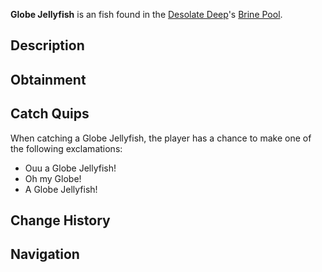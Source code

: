 {{FishInfobox
|image          = Globe Jellyfish.png
|rarity         = Unusual
|sea            = First Sea
|location       = [[Brine Pool]]
|sublocation    = 
|sources        = Coral Geode, Fishing Rod
|radar_location = 
|xp             = 150
|weather        = Foggy
|time           = 
|season         = 
|bait           = 
|base_weight    = 24
|base_value     = 300
|weight_range   = 10
|base_chance    = 1380
|base_resil     = 25
}}
'''Globe Jellyfish''' is an {{Rarity|Unusual}} fish found in the [[Desolate Deep]]'s [[Desolate Deep#Brine Pool|Brine Pool]].

== Description ==
{{Description|The Globe Jellyfish is a distant relative of the elusive Emperor Jellyfish. They are highly venomous instead of electrifying, which makes it a threat to any unfortunate creatures who come in contact with it.|Bestiary Entry}}

== Obtainment ==
{{Description|Found in the saline waters of the Brine Pool.|Bestiary Hint}}
{{Fish Availability|
Desolate Deep/Brine Pool
|top_rods      = 
Leviathan's Fang Rod\261831.07\271944.28;
Free Spirit Rod\250874.17\244064.04;
Trident Rod\245351.05\238690.84;
No-Life Rod\177724.93\235821.78;
Azure Of Lagoon\175075.87\170266.52;
Plastic Rod\138139.79\217690.89;
Buddy Bond Rod\120066.59\207816.62;
Magma Rod\160859.05\253487.26;
Ethereal Prism Rod\162232.5\274315.87;
Krampus's Rod\165091.37\260155.95;
Fast Rod\153678.27\256808.71;
Heaven's Rod\140427.05\197606.34;
Seraphic Rod\158307.75\245687.4;
Challenger's Rod\150681.96\211525.46;
Rod Of The Forgotten Fang\149981.4\221557.99;
Rod Of The Exalted One\147670.03\198375.41;
Depthseeker Rod\147267.74\172236.45;
Blazebringer Rod\146314.44\180545.57;
Rod Of The Depths\145774.64\195468.7;
Zeus Rod\144914.07\191010.22;
Verdant Shear Rod\144217.88\188017.63;
Avalanche Rod\137627.05\153536.72;
Reinforced Rod\137407.52\152808.98;
Volcanic Rod\130556.57\144970.11;
Steady Rod\72060.61\69632.43
|recommended   = Trident Rod
}}

== Catch Quips ==
When catching a Globe Jellyfish, the player has a chance to make one of the following exclamations:
* Ouu a Globe Jellyfish!
* Oh my Globe!
* A Globe Jellyfish!

== Change History ==
{{Change History|{{subst:Current Version}}}}

== Navigation ==
{{Fish Navbox|Brine Pool}}